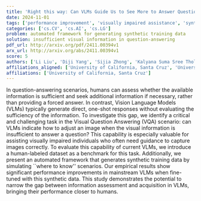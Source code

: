 ```yaml
---
title: 'Right this way: Can VLMs Guide Us to See More to Answer Questions?'
date: 2024-11-01
tags: ['performance improvement', 'visually impaired assistance', 'synthetic training data', 'information sufficiency', 'dataset', 'Vision Language Models', 'Visual Question Answering']
categories: ['cs.CV', 'cs.AI', 'cs.LG']
problem: automated framework for generating synthetic training data
solution: insufficient visual information in question-answering
pdf_url: http://arxiv.org/pdf/2411.00394v1
arx_url: http://arxiv.org/abs/2411.00394v1
score: 5
authors: ['Li Liu', 'Diji Yang', 'Sijia Zhong', 'Kalyana Suma Sree Tholeti', 'Lei Ding', 'Yi Zhang', 'Leilani H. Gilpin']
affiliations_aligned: ['University of California, Santa Cruz', 'University of California, Santa Cruz', 'University of California, Santa Cruz', 'University of California, Santa Cruz', 'University of California, Santa Cruz', 'University of California, Santa Cruz', 'University of California, Santa Cruz']
affiliations: ['University of California, Santa Cruz']
---
```



In question-answering scenarios, humans can assess whether the available information is sufficient and seek additional information if necessary, rather than providing a forced answer. In contrast, Vision Language Models (VLMs) typically generate direct, one-shot responses without evaluating the sufficiency of the information. To investigate this gap, we identify a critical and challenging task in the Visual Question Answering (VQA) scenario: can VLMs indicate how to adjust an image when the visual information is insufficient to answer a question? This capability is especially valuable for assisting visually impaired individuals who often need guidance to capture images correctly. To evaluate this capability of current VLMs, we introduce a human-labeled dataset as a benchmark for this task. Additionally, we present an automated framework that generates synthetic training data by simulating ``where to know'' scenarios. Our empirical results show significant performance improvements in mainstream VLMs when fine-tuned with this synthetic data. This study demonstrates the potential to narrow the gap between information assessment and acquisition in VLMs, bringing their performance closer to humans.